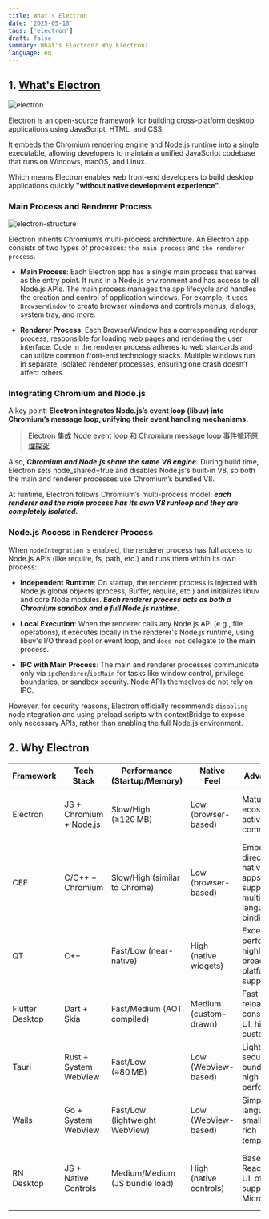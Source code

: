 ```yaml
---
title: What's Electron
date: '2025-05-18'
tags: ['electron']
draft: false
summary: What's Electron? Why Electron?
language: en
---
```


<TOCInline toc={props.toc} asDisclosure />

## 1. [What's Electron](https://www.electronjs.org/)

![electron](/static/images/electron/01.png)

Electron is an open-source framework for building cross-platform desktop applications using JavaScript, HTML, and CSS.

It embeds the Chromium rendering engine and Node.js runtime into a single executable, allowing developers to maintain a unified JavaScript codebase that runs on Windows, macOS, and Linux.

Which means Electron enables web front-end developers to build desktop applications quickly **"without native development experience"**.

### Main Process and Renderer Process

![electron-structure](/static/images/electron/02.png)

Electron inherits Chromium’s multi-process architecture. An Electron app consists of two types of processes: `the main process` and `the renderer process`.

- **Main Process**: Each Electron app has a single main process that serves as the entry point. It runs in a Node.js environment and has access to all Node.js APIs. The main process manages the app lifecycle and handles the creation and control of application windows. For example, it uses `BrowserWindow` to create browser windows and controls menus, dialogs, system tray, and more.

- **Renderer Process**: Each BrowserWindow has a corresponding renderer process, responsible for loading web pages and rendering the user interface. Code in the renderer process adheres to web standards and can utilize common front-end technology stacks. Multiple windows run in separate, isolated renderer processes, ensuring one crash doesn’t affect others.

### Integrating Chromium and Node.js

A key point: **Electron integrates Node.js’s event loop (libuv) into Chromium’s message loop, unifying their event handling mechanisms.**

> [Electron 集成 Node event loop 和 Chromium message loop 事件循环原理探究](https://juejin.cn/post/7153280595412385805)

Also, **_Chromium and Node.js share the same V8 engine._** During build time, Electron sets node_shared=true and disables Node.js's built-in V8, so both the main and renderer processes use Chromium’s bundled V8.

At runtime, Electron follows Chromium’s multi-process model: **_each renderer and the main process has its own V8 runloop and they are completely isolated._**

### Node.js Access in Renderer Process

When `nodeIntegration` is enabled, the renderer process has full access to Node.js APIs (like require, fs, path, etc.) and runs them within its own process:

- **Independent Runtime**: On startup, the renderer process is injected with Node.js global objects (process, Buffer, require, etc.) and initializes libuv and core Node modules. **_Each renderer process acts as both a Chromium sandbox and a full Node.js runtime._**

- **Local Execution**: When the renderer calls any Node.js API (e.g., file operations), it executes locally in the renderer's Node.js runtime, using libuv's I/O thread pool or event loop, and `does not` delegate to the main process.

- **IPC with Main Process**: The main and renderer processes communicate only via `ipcRenderer`/`ipcMain` for tasks like window control, privilege boundaries, or sandbox security. Node APIs themselves do not rely on IPC.

However, for security reasons, Electron officially recommends `disabling` nodeIntegration and using preload scripts with contextBridge to expose only necessary APIs, rather than enabling the full Node.js environment.

## 2. Why Electron

| Framework       | Tech Stack              | Performance (Startup/Memory) | Native Feel            | Advantages                                                              | Disadvantages                          |
| --------------- | ----------------------- | ---------------------------- | ---------------------- | ----------------------------------------------------------------------- | -------------------------------------- |
| Electron        | JS + Chromium + Node.js | Slow/High (≥120 MB)           | Low (browser-based)   | Mature web ecosystem, active community                                  | Large bundle size, slow startup, high memory usage, non-native UI|
| CEF             | C/C++ + Chromium        | Slow/High (similar to Chrome) | Low (browser-based)   | Embeds directly into native C++ apps, supports multi-language bindings  | Complex integration, high dev barrier  |
| QT              | C++                     | Fast/Low (near-native)        | High (native widgets) | Excellent performance, highly native, broad cross-platform support      | High dev barrier, costly commercial license  |
| Flutter Desktop | Dart + Skia             | Fast/Medium (AOT compiled)    | Medium (custom-drawn) | Fast hot reload, consistent UI, highly customizable                     | UI differs from system style, moderate ecosystem |
| Tauri           | Rust + System WebView   | Fast/Low (≈80 MB)              | Low (WebView-based)   | Lightweight, secure, small bundle size, high performance                | Rust learning curve, modest ecosystem |
| Wails           | Go + System WebView     | Fast/Low (lightweight WebView) | Low (WebView-based)   | Simple Go language, small bundle, rich templates                        | Go learning curve, modest ecosystem  |
| RN Desktop      | JS + Native Controls    | Medium/Medium (JS bundle load) | High (native controls) | Based on React, native UI, officially supported by Microsoft            | Requires extra setup for desktop, ecosystem lags behind Electron |
